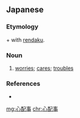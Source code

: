 ==Japanese==
{{ja-kanjitab|しん|はい|こと|k2=ぱい|k3=ごと|yomi=ok}}

===Etymology===
{{ja-r|心配|しんぱい}} + {{ja-r|事|こと}} with [[rendaku]].

===Noun===
{{ja-noun|しんぱいごと}}

# [[worries]]; [[cares]]; [[troubles]]
#: {{ja-usex|何か'''心配事'''でもあるのですか？|なにか '''しんぱいごと''' でも ある の です か？|Do you have any worries on your mind?}}

===References===
* {{R:Kojien}}

[[mg:心配事]]
[[chr:心配事]]